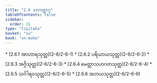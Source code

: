 ```yaml
---
title: "2.6 သာကစ္ဆဝဂ္ဂ"
tableOfContents: false
sidebar:
  order: 15
type: "tipitaka"
basket: "su"
book: "sn-maha"
---
```



<DynamicBreadcrumb />



<TableOfContents book="sn-maha" section="2.6">
* [2.6.1 အာဟာရသုတ္တ](2-6/2-6-1)
* [2.6.2 ပရိယာယသုတ္တ](2-6/2-6-2)
* [2.6.3 အဂ္ဂိသုတ္တ](2-6/2-6-3)
* [2.6.4 မေတ္တာသဟဂတသုတ္တ](2-6/2-6-4)
* [2.6.5 သင်္ဂါရဝသုတ္တ](2-6/2-6-5)
* [2.6.6 အဘယသုတ္တ](2-6/2-6-6)
</TableOfContents>